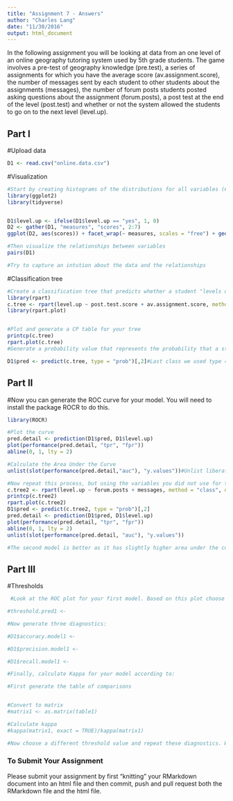 ```yaml
---
title: "Assignment 7 - Answers"
author: "Charles Lang"
date: "11/30/2016"
output: html_document
---
```


In the following assignment you will be looking at data from an one level of an online geography tutoring system used by 5th grade students. The game involves a pre-test of geography knowledge (pre.test), a series of assignments for which you have the average score (av.assignment.score),  the number of messages sent by each student to other students about the assignments (messages), the number of forum posts students posted asking questions about the assignment (forum.posts), a post test at the end of the level (post.test) and whether or not the system allowed the students to go on to the next level (level.up).  

## Part I

#Upload data
```r
D1 <- read.csv("online.data.csv")
```

#Visualization 
```r
#Start by creating histograms of the distributions for all variables (#HINT: look up "facet" in the ggplot documentation)
library(ggplot2)
library(tidyverse)


D1$level.up <- ifelse(D1$level.up == "yes", 1, 0)
D2 <- gather(D1, "measures", "scores", 2:7)
ggplot(D2, aes(scores)) + facet_wrap(~ measures, scales = "free") + geom_histogram()

#Then visualize the relationships between variables
pairs(D1)

#Try to capture an intution about the data and the relationships

```
#Classification tree
```r
#Create a classification tree that predicts whether a student "levels up" in the online course using three variables of your choice (As we did last time, set all controls to their minimums)
library(rpart)
c.tree <- rpart(level.up ~ post.test.score + av.assignment.score, method = "class", data = D1, control = rpart.control(minsplit = 1, minbucket = 1, cp = 0.001))
library(rpart.plot)


#Plot and generate a CP table for your tree 
printcp(c.tree)
rpart.plot(c.tree)
#Generate a probability value that represents the probability that a student levels up based your classification tree 

D1$pred <- predict(c.tree, type = "prob")[,2]#Last class we used type = "class" which predicted the classification for us, this time we are using type = "prob" to see the probability that our classififcation is based on.
```
## Part II
#Now you can generate the ROC curve for your model. You will need to install the package ROCR to do this.
```r
library(ROCR)

#Plot the curve
pred.detail <- prediction(D1$pred, D1$level.up) 
plot(performance(pred.detail, "tpr", "fpr"))
abline(0, 1, lty = 2)

#Calculate the Area Under the Curve
unlist(slot(performance(pred.detail,"auc"), "y.values"))#Unlist liberates the AUC value from the "performance" object created by ROCR

#Now repeat this process, but using the variables you did not use for the previous model and compare the plots & results of your two models. Which one do you think was the better model? Why?
c.tree2 <- rpart(level.up ~ forum.posts + messages, method = "class", data = D1, control = rpart.control(minsplit = 1, minbucket = 1, cp = 0.001))
printcp(c.tree2)
rpart.plot(c.tree2)
D1$pred <- predict(c.tree2, type = "prob")[,2]
pred.detail <- prediction(D1$pred, D1$level.up) 
plot(performance(pred.detail, "tpr", "fpr"))
abline(0, 1, lty = 2)
unlist(slot(performance(pred.detail, "auc"), "y.values"))

#The second model is better as it has slightly higher area under the curve. As we know the higher the area under the curve the better the results, because in the higher area under the curvee the true positive rate is higher and the false positive rate is lower. 
```
## Part III
#Thresholds
```r
 #Look at the ROC plot for your first model. Based on this plot choose a probability threshold that balances capturing the most correct predictions against false positives. Then generate a new variable in your data set that classifies each student according to your chosen threshold.

#threshold.pred1 <- 

#Now generate three diagnostics:

#D1$accuracy.model1 <-

#D1$precision.model1 <- 

#D1$recall.model1 <- 

#Finally, calculate Kappa for your model according to:

#First generate the table of comparisons


#Convert to matrix
#matrix1 <- as.matrix(table1)

#Calculate kappa
#kappa(matrix1, exact = TRUE)/kappa(matrix1)

#Now choose a different threshold value and repeat these diagnostics. What conclusions can you draw about your two thresholds?

```

### To Submit Your Assignment

Please submit your assignment by first "knitting" your RMarkdown document into an html file and then commit, push and pull request both the RMarkdown file and the html file.
